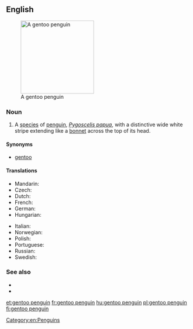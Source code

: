 ==English==
[[Image:Pygoscelis papua.jpg|200px|thumb|right|A gentoo penguin]]

===Noun===
{{en-noun|head=[[gentoo]] [[penguin]]}}

# A [[species]] of [[penguin]], ''[[Pygoscelis papua]]'', with a distinctive wide white stripe extending like a [[bonnet]] across the top of its head.

====Synonyms====
* [[gentoo]]

====Translations====
{{trans-top|Penguin}}
* Mandarin: {{t|cmn|test only|sc=Hani}}
* Czech: {{t|cs|tučňák oslí}}
* Dutch: {{t|nl|ezelspinguïn}}
* French: {{t+|fr|manchot papou|m}}
* German: {{t+|de|Eselspinguin|m}}
* Hungarian: {{t+|hu|szamárpingvin}}
{{trans-mid}}
* Italian: {{t|it|pinguino papua|m}}
* Norwegian: {{t|no|bøylepingvin}}
* Polish: {{t|pl|pingwin białobrewy}}
* Portuguese: {{t|pt|pinguim-gentoo}}
* Russian: {{t|ru|папуа́нский пингви́н|m|sc=Cyrl}}
* Swedish: {{t|sv|åsnepingvin}}
{{trans-bottom}}

===See also===
* {{pedia}}
* {{specieslite|Pygoscelis papua}}
[[Category:en:Penguins]]

[[et:gentoo penguin]]
[[fr:gentoo penguin]]
[[hu:gentoo penguin]]
[[pl:gentoo penguin]]
[[fi:gentoo penguin]]